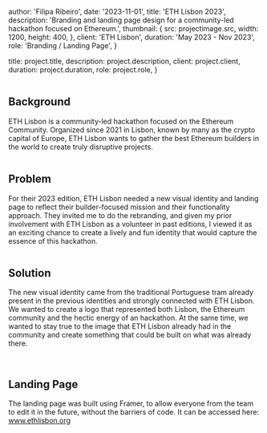 
  author: 'Filipa Ribeiro',
  date: '2023-11-01',
  title: 'ETH Lisbon 2023',
  description:
    'Branding and landing page design for a community-led hackathon focused on Ethereum.',
  thumbnail: {
    src: projectimage.src,
    width: 1200,
    height: 400,
  },
  client: 'ETH Lisbon',
  duration: 'May 2023 - Nov 2023',
  role: 'Branding / Landing Page',
}

  title: project.title,
  description: project.description,
  client: project.client,
  duration: project.duration,
  role: project.role,
}


<Image src={projectimage} alt="" />

## Background 

ETH Lisbon is a community-led hackathon focused on the Ethereum Community. Organized since 2021 in Lisbon, known by many as the crypto capital of Europe, ETH Lisbon wants to gather the best Ethereum builders in the world to create truly disruptive projects.

<Image src={image1} alt="" />

## Problem

For their 2023 edition, ETH Lisbon needed a new visual identity and landing page to reflect their builder-focused mission and their functionality approach. They invited me to do the rebranding, and given my prior involvement with ETH Lisbon as a volunteer in past editions, I viewed it as an exciting chance to create a lively and fun identity that would capture the essence of this hackathon.

<Image src={image3} alt="" />



## Solution

The new visual identity came from the traditional Portuguese tram already present in the previous identities and strongly connected with ETH Lisbon. We wanted to create a logo that represented both Lisbon, the Ethereum community and the hectic energy of an hackathon. At the same time, we wanted to stay true to the image that ETH Lisbon already had in the community and create something that could be built on what was already there.

<Image src={image2} alt="" />

<Image src={image4} alt="" />

<Image src={image7} alt="" />

<Image src={image6} alt="" />

## Landing Page

The landing page was built using Framer, to allow everyone from the team to edit it in the future, without the barriers of code. It can be accessed here: www.ethlisbon.org

<Image src={image10} alt="" />

<Image src={image9} alt="" />